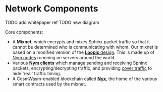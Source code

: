 # Network Components

TODO add whitepaper ref
TODO new diagram

Core components:
* A **Mixnet**, which encrypts and mixes Sphinx packet traffic so that it cannot be determined who is communicating with whom. Our mixnet is based on a modified version of the [**Loopix** design](concepts/loopix). This is made up of [Nym nodes](architecture/mixnet/nodes) runnning on servers around the world.
* Various [**Nym clients**](architecture/mixnet/clients) which manage sending and receiving Sphinx packets, encrypting/decrypting traffic, and providing [cover traffic](../concepts/cover-traffic) to hide 'real' traffic timing.
* A CosmWasm-enabled blockchain called [**Nyx**](architecture/nyx), the home of the various smart contracts used by the mixnet.
